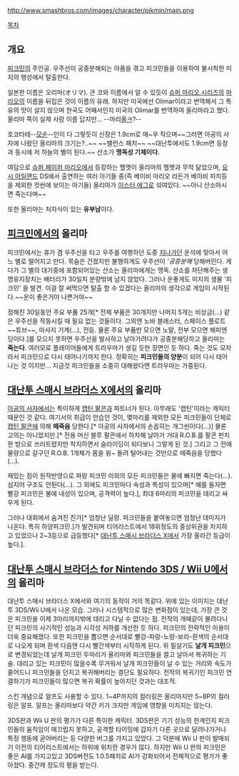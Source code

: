 http://www.smashbros.com/images/character/pikmin/main.png

[[목차]]

== 개요 ==
[[피크민]]의 주인공. 우주선이 공중분해되는 아픔을 겪고 피크민들을 이용하여 불시착한 미지의 행성에서 탈출한다.

일본판 이름은 오리마(オリマ). 큰 코와 이름에서 알 수 있듯이 [[슈퍼 마리오 시리즈]]의 [[마리오]]의 이름을 뒤집은 것이 이름의 유래. 하지만 미국에선 Olimar이라고 번역해서 그 특유의 맛이 살지 않으며 한국도 어째서인지 미국의 Olimar를 번역하여 올리마라고 했다. 올리마 쪽이 실제 사람 이름 답지만… --마리[[올ㅋ]]?--

호코타테--[[모순]]--인이 다 그렇듯이 신장은 1.9cm로 매~우 작으며~~그러면 아공의 사자에 나왔던 올리마의 크기는?..~~ ~~밸런스 패치~~ ~~대난투에서도 1.9cm면 등장과 동시에 저 하늘의 별이 된다.~~ 산소가 '''맹독성 기체이다.''' 

여담으로 [[슈퍼 페이퍼 마리오]]에서 등장하는 헬멧이 올리마의 헬멧과 무척 닮았으며, [[요시 아일랜드]] DS에서 출연하는 여러 아기들 중(즉 베이비 마리오 라든가 베이비 피치등을 제외한 컷씬에 보이는 아기들) 올리마가 [[이스터 에그]]로 섞여있다. ~~아니 산소마시면 죽는다며~~ 

또한 올리마는 처자식이 있는 '''유부남'''이다. 

== [[피크민]]에서의 올리마 ==
피크민에서는 휴가 겸 우주선을 타고 우주를 여행하던 도중 [[지나가던]] 운석에 맞아서 어느 별로 떨어지고 만다. 목숨은 건졌지만 불행하게도 우주선이 '''공중분해'' 당해버린다. 게다가 그 별의 대기중에 포함되어있는 산소는 올리마에게는 맹독. 산소를 차단해주는 생명유지장치는 배터리가 30일치 분량밖에 남지 않았다. 그러나 운좋게도 미지의 생물 '피크민' 을 발견. 이걸 잘 써먹으면 탈출 할 수 있겠다는 올리마의 생각으로 게임이 시작된다.~~운이 좋은거야 나쁜거야~~

정해진 30일동안 주요 부품 25개[* 전체 부품은 30개지만 나머지 5개는 비상금(...) 같은 우주선을 작동시킬 때 필요 없는 것들이다. 그외엔 노바 블래스터, 스페이스 플로트~~튜브~~, 마사지 기계(...), 전등.  물론 주요 부품만 모으면 노말, 전부 모으면 해피엔딩이다.]를 모으지 못하면 우주선을 발사하고 날아가려다가 공중분해당하고 올리마는 '''죽는다'''. 여러모로 플레이어들에게 트라우마가 생길 듯한 장면인 듯 하다. 죽는 것도 모자라서 피크민으로 다시 태어나기까지 한다. 정확히는 '''피크민들의 양분'''이 되어 다시 태어나는 것 이지만... 지금것 피크민들을 소중히 대해왔다면 트라우마는 가중된다.

== [[대난투 스매시 브라더스 X]]에서의 올리마 ==
[[아공의 사자]]에서는 특이하게 [[캡틴 팔콘]]과 파트너가 된다. 아무래도 '캡틴'이라는 캐릭터 때문인 것 같다. 여기서의 취급이 안습인 것이, 몇마리를 제외한 모든 피크민들이 단체로 [[캡틴 팔콘]]에 의해 '''떼죽음''' 당한다.[* 아공의 사자에서의 손꼽히는 개그씬이다(…)] 물론 고의는 아니었지만.[* 전용 머신 블루 팔콘에서 하차해 날아가 거대 R.O.B.를 팔콘 펀치 한 방으로 쓰러트렸지만 착지하면서 슬라이딩이 되다보니 그렇게 된 것.] 그리고 그 전에 물량으로 갈구던 R.O.B. 1개체가 몸을 윙~ 돌려 털어내는 것만으로 떼죽음을 당했다(…).

재밌는 점이 원작반영으로 파랑 피크민 이외의 모든 피크민들은 물에 빠지면 죽는다(...). 심지어 구조도 안된다(...). 그 외에도 피크민마다 속성과 특성이 있으며[* 예를 들자면 빨강 피크민은 불에 내성이 있으며, 공격력이 높다.], 최대 6마리의 피크민을 데리고 싸우게 된다. 

그러나 대회에서 숨겨진 진가[* 엄청난 딜량. 피크민들을 붙여놓으면 엄청난 데미지가 나온다. 특히 하양피크민.]가 발견되며 티어리스트에서 18위정도의 중상위권을 차지하고 있었으나 2~3등으로 급등했다[* [[대난투 스매시 브라더스 X]]에서 가장 올라간 등급이 높다.]. 

== [[대난투 스매시 브라더스 for Nintendo 3DS / Wii U]]에서의 올리마 ==
대난투 스매시 브라더스 X에서와 여기의 동작이 거의 똑같다. 위에 있는 이미지는 대난투 3DS/Wii U에서 나온 모습. 그러나 시스템적으로 많은 변화점이 있는데, 가장 큰 것은 피크민을 이제 3마리까지밖에 데리고 다닐 수 없다는 점. 전작의 개떼같이 몰려다니던 피크민의 사기적인 성능과 시각성 저하를 개선한 듯 하다. 피크민의 전략적인 이용이 더욱 중요해졌다. 또한 피크민을 뽑으면 순서대로 빨강-파랑-노랑-보라-흰색의 순서대로 나오게 되며 흰색 다음엔 다시 빨간색부터 시작하게 된다. 위 필살기도 '''날개 피크민'''으로 변경되었는데 날개 피크민 두마리가 올리마와 피크민들을 끌고 날아서 복귀하는 기술. 데리고 있는 피크민이 많을수록 무거워서 날개 피크민들이 날 수 있는 거리와 속도가 줄어드니 피크민들을 던지고 복귀해버리는 결단도 필요하다. 전작의 복귀기인 피크민 연결하기가 피크민들이 많으면 복귀 확률이 높아지던 것과는 대조적.

스킨 개념으로 알프도 사용할 수 있다. 1~4P까지의 컬러링은 올리마지만 5~8P의 컬러링은 알프. 알프는 올리마보다 약간 키가 크지만 게임에 영향을 미치지는 않는다.

3DS판과 Wii U 판의 평가가 다른 특이한 캐릭터. 3DS판은 기기 성능의 한계인지 피크민들의 움직임이 매끄럽지 못하고, 공격할 타이밍에 갑자기 다른 곳으로 달려나가거나 특정 행동에 굳어버리는 등 다양한 버그를 가지고 있었다. 그 덕분에 Wii U 판이 발매되기 이전의 티어리스트에서는 하위에 위치한 경우가 많다. 하지만 Wii U 판의 피크민은 좋은 AI를 가지고있고 3DS버전도 1.0.5패치로 AI가 강화되어서 전체적으로 평가가 좋아졌다. 중간캐 정도의 평을 받는다.
